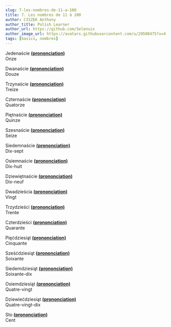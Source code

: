 ```yaml
---
slug: 7-les-nombres-de-11-a-100
title: 7. Les nombres de 11 à 100
author: CISZEK Anthony
author_title: Polish Learner
author_url: https://github.com/Selenuix
author_image_url: https://avatars.githubusercontent.com/u/29508475?v=4
tags: [basics, nombres]
---
```



<TOCInline toc={toc} />

Jedenaście **[(prononciation)](https://voca.ro/12GJIC7DI6Nw)** <br />
Onze

Dwanaście **[(prononciation)](https://voca.ro/13eiHltsKcdY)** <br />
Douze

Trzynaście **[(prononciation)](https://voca.ro/14CJLnFlQ3Mx)** <br />
Treize

Czternaście **[(prononciation)](https://voca.ro/14LLkvpcrlJ0)** <br />
Quatorze

Piętnaście **[(prononciation)](https://voca.ro/1mIsznjNAL9D)** <br />
Quinze

Szesnaście **[(prononciation)](https://voca.ro/18eWH1iDba3F)** <br />
Seize

Siedemnaście **[(prononciation)](https://voca.ro/1ibHZy5noUic)** <br />
Dix-sept

Osiemnaście **[(prononciation)](https://voca.ro/1p1gSmpF6BWY)** <br />
Dix-huit

Dziewiętnaście **[(prononciation)](https://voca.ro/19qJbl6ZiFBi)** <br />
Dix-neuf

Dwadzieścia **[(prononciation)](https://voca.ro/1jQnN05DEuDr)** <br />
Vingt

Trzydzieści **[(prononciation)](https://voca.ro/16LsWCv2oe1N)** <br />
Trente

Czterdzieści **[(prononciation)](https://voca.ro/1032VSTfmb4Z)** <br />
Quarante

Pięćdziesiąt **[(prononciation)](https://voca.ro/188yBiWUabPH)** <br />
Cinquante

Sześćdziesiąt **[(prononciation)](https://voca.ro/163mms5FtcBZ)** <br />
Soixante

Siedemdziesiąt **[(prononciation)](https://voca.ro/1krj8hlEFM30)** <br />
Soixante-dix

Osiemdziesiąt **[(prononciation)](https://voca.ro/1eRWgiVqBMPM)** <br />
Quatre-vingt

Dziewiećdziesiąt **[(prononciation)](https://voca.ro/13DUoI1DpV64)** <br />
Quatre-vingt-dix

Sto **[(prononciation)](https://voca.ro/15zZK0rkcpiY)** <br />
Cent